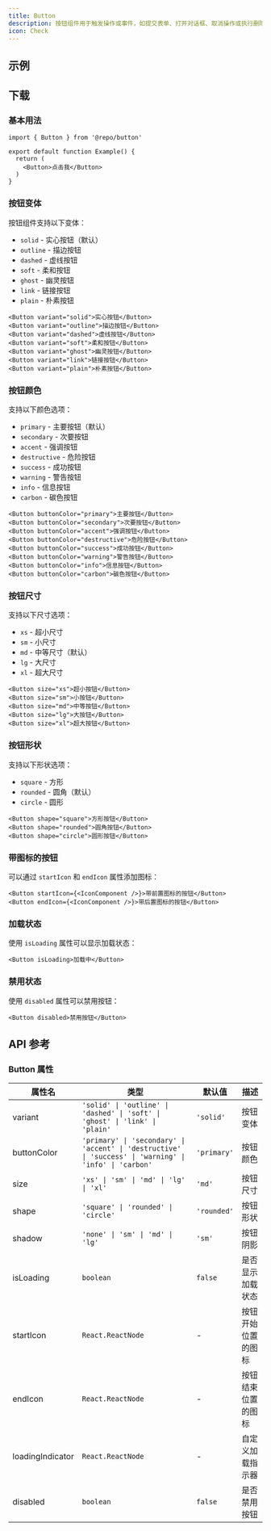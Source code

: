 ```yaml
---
title: Button
description: 按钮组件用于触发操作或事件，如提交表单、打开对话框、取消操作或执行删除操作等。
icon: Check
---
```


## 示例

<Preview path="button"/>

## 下载

<Installer packageName="button" />

### 基本用法

```tsx
import { Button } from '@repo/button'

export default function Example() {
  return (
    <Button>点击我</Button>
  )
}
```

### 按钮变体

按钮组件支持以下变体：

- `solid` - 实心按钮（默认）
- `outline` - 描边按钮
- `dashed` - 虚线按钮
- `soft` - 柔和按钮
- `ghost` - 幽灵按钮
- `link` - 链接按钮
- `plain` - 朴素按钮

```tsx
<Button variant="solid">实心按钮</Button>
<Button variant="outline">描边按钮</Button>
<Button variant="dashed">虚线按钮</Button>
<Button variant="soft">柔和按钮</Button>
<Button variant="ghost">幽灵按钮</Button>
<Button variant="link">链接按钮</Button>
<Button variant="plain">朴素按钮</Button>
```

### 按钮颜色

支持以下颜色选项：

- `primary` - 主要按钮（默认）
- `secondary` - 次要按钮
- `accent` - 强调按钮
- `destructive` - 危险按钮
- `success` - 成功按钮
- `warning` - 警告按钮
- `info` - 信息按钮
- `carbon` - 碳色按钮

```tsx
<Button buttonColor="primary">主要按钮</Button>
<Button buttonColor="secondary">次要按钮</Button>
<Button buttonColor="accent">强调按钮</Button>
<Button buttonColor="destructive">危险按钮</Button>
<Button buttonColor="success">成功按钮</Button>
<Button buttonColor="warning">警告按钮</Button>
<Button buttonColor="info">信息按钮</Button>
<Button buttonColor="carbon">碳色按钮</Button>
```

### 按钮尺寸

支持以下尺寸选项：

- `xs` - 超小尺寸
- `sm` - 小尺寸
- `md` - 中等尺寸（默认）
- `lg` - 大尺寸
- `xl` - 超大尺寸

```tsx
<Button size="xs">超小按钮</Button>
<Button size="sm">小按钮</Button>
<Button size="md">中等按钮</Button>
<Button size="lg">大按钮</Button>
<Button size="xl">超大按钮</Button>
```

### 按钮形状

支持以下形状选项：

- `square` - 方形
- `rounded` - 圆角（默认）
- `circle` - 圆形

```tsx
<Button shape="square">方形按钮</Button>
<Button shape="rounded">圆角按钮</Button>
<Button shape="circle">圆形按钮</Button>
```

### 带图标的按钮

可以通过 `startIcon` 和 `endIcon` 属性添加图标：

```tsx
<Button startIcon={<IconComponent />}>带前置图标的按钮</Button>
<Button endIcon={<IconComponent />}>带后置图标的按钮</Button>
```

### 加载状态

使用 `isLoading` 属性可以显示加载状态：

```tsx
<Button isLoading>加载中</Button>
```

### 禁用状态

使用 `disabled` 属性可以禁用按钮：

```tsx
<Button disabled>禁用按钮</Button>
```

## API 参考

### Button 属性

| 属性名 | 类型 | 默认值 | 描述 |
|--------|------|--------|------|
| variant | `'solid' \| 'outline' \| 'dashed' \| 'soft' \| 'ghost' \| 'link' \| 'plain'` | `'solid'` | 按钮变体 |
| buttonColor | `'primary' \| 'secondary' \| 'accent' \| 'destructive' \| 'success' \| 'warning' \| 'info' \| 'carbon'` | `'primary'` | 按钮颜色 |
| size | `'xs' \| 'sm' \| 'md' \| 'lg' \| 'xl'` | `'md'` | 按钮尺寸 |
| shape | `'square' \| 'rounded' \| 'circle'` | `'rounded'` | 按钮形状 |
| shadow | `'none' \| 'sm' \| 'md' \| 'lg'` | `'sm'` | 按钮阴影 |
| isLoading | `boolean` | `false` | 是否显示加载状态 |
| startIcon | `React.ReactNode` | - | 按钮开始位置的图标 |
| endIcon | `React.ReactNode` | - | 按钮结束位置的图标 |
| loadingIndicator | `React.ReactNode` | - | 自定义加载指示器 |
| disabled | `boolean` | `false` | 是否禁用按钮 |